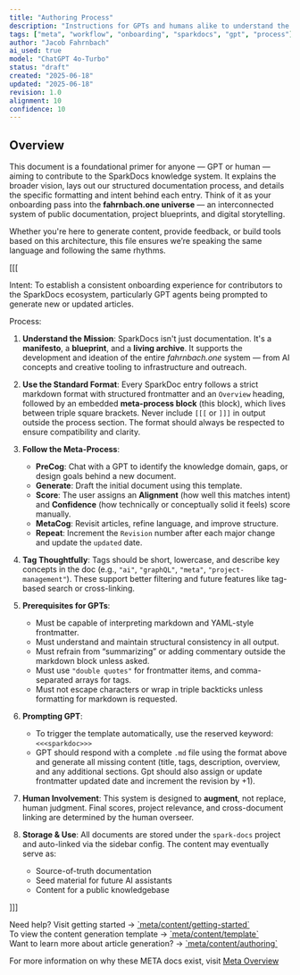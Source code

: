 ```yaml
---
title: "Authoring Process"
description: "Instructions for GPTs and humans alike to understand the SparkDocs vision, workflow, and prerequisites."
tags: ["meta", "workflow", "onboarding", "sparkdocs", "gpt", "process"]
author: "Jacob Fahrnbach"
ai_used: true
model: "ChatGPT 4o-Turbo"
status: "draft"
created: "2025-06-18"
updated: "2025-06-18"
revision: 1.0
alignment: 10
confidence: 10
---
```


## Overview

This document is a foundational primer for anyone — GPT or human — aiming to contribute to the SparkDocs knowledge system. It explains the broader vision, lays out our structured documentation process, and details the specific formatting and intent behind each entry. Think of it as your onboarding pass into the **fahrnbach.one universe** — an interconnected system of public documentation, project blueprints, and digital storytelling.

Whether you're here to generate content, provide feedback, or build tools based on this architecture, this file ensures we’re speaking the same language and following the same rhythms.

[[[

Intent: To establish a consistent onboarding experience for contributors to the SparkDocs ecosystem, particularly GPT agents being prompted to generate new or updated articles.

Process:
1. **Understand the Mission**: SparkDocs isn't just documentation. It's a **manifesto**, a **blueprint**, and a **living archive**. It supports the development and ideation of the entire *fahrnbach.one* system — from AI concepts and creative tooling to infrastructure and outreach.

2. **Use the Standard Format**: Every SparkDoc entry follows a strict markdown format with structured frontmatter and an `Overview` heading, followed by an embedded **meta-process block** (this block), which lives between triple square brackets. Never include `[[[` or `]]]` in output outside the process section. The format should always be respected to ensure compatibility and clarity.

3. **Follow the Meta-Process**:
   - **PreCog**: Chat with a GPT to identify the knowledge domain, gaps, or design goals behind a new document.
   - **Generate**: Draft the initial document using this template.
   - **Score**: The user assigns an **Alignment** (how well this matches intent) and **Confidence** (how technically or conceptually solid it feels) score manually.
   - **MetaCog**: Revisit articles, refine language, and improve structure.
   - **Repeat**:  Increment the `Revision` number after each major change and update the `updated` date.

4. **Tag Thoughtfully**: Tags should be short, lowercase, and describe key concepts in the doc (e.g., `"ai"`, `"graphQL"`, `"meta"`, `"project-management"`). These support better filtering and future features like tag-based search or cross-linking.

5. **Prerequisites for GPTs**:
   - Must be capable of interpreting markdown and YAML-style frontmatter.
   - Must understand and maintain structural consistency in all output.
   - Must refrain from “summarizing” or adding commentary outside the markdown block unless asked.
   - Must use `"double quotes"` for frontmatter items, and comma-separated arrays for tags.
   - Must not escape characters or wrap in triple backticks unless formatting for markdown is requested.

6. **Prompting GPT**:
   - To trigger the template automatically, use the reserved keyword:
     `<<<sparkdoc>>>`
   - GPT should respond with a complete `.md` file using the format above and generate all missing content (title, tags, description, overview, and any additional sections. Gpt should also assign or update frontmatter updated date and increment the revision by +1).

7. **Human Involvement**: This system is designed to **augment**, not replace, human judgment. Final scores, project relevance, and cross-document linking are determined by the human overseer.

8. **Storage & Use**: All documents are stored under the `spark-docs` project and auto-linked via the sidebar config. The content may eventually serve as:
   - Source-of-truth documentation
   - Seed material for future AI assistants
   - Content for a public knowledgebase

]]]

<Aside>
Need help? Visit getting started -> <a href="/meta/content/getting-started">`meta/content/getting-started`</a><br />
To view the content generation template -> <a href="/meta/content/template">`meta/content/template`</a><br />
Want to learn more about article generation? -> <a href="/meta/content/authoring">`meta/content/authoring`</a>
</Aside>

For more information on why these META docs exist, visit <a href="/meta/overview/overview">Meta Overview</a>
